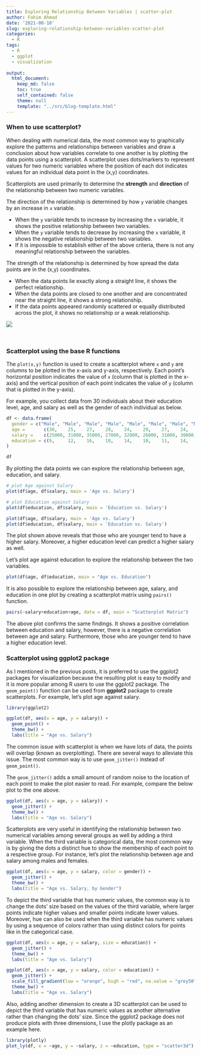 ```yaml
---
title: Exploring Relationship Between Variables | scatter-plot
author: Fahim Ahmad
date: '2021-08-10'
slug: exploring-relationship-between-variables-scatter-plot
categories:
  - R
tags:
  - R
  - ggplot
  - visualization
  
output:
  html_document:
    keep_md: false
    toc: true
    self_contained: false
    theme: null
    template: "../src/blog-template.html"
---
```


### When to use scatterplot?
When dealing with numerical data, the most common way to graphically explore the patterns and relationships between variables and draw a conclusion about how variables correlate to one another is by plotting the data points using a scatterplot. A scatterplot uses dots/markers to represent values for two numeric variables where the position of each dot indicates values for an individual data point in the (x,y) coordinates.

Scatterplots are used primarily to determine the **strength** and **direction** of the relationship between two numeric variables.

The direction of the relationship is determined by how `y` variable changes by an increase in `x` variable.

  * When the `y` variable tends to increase by increasing the `x` variable, it shows the positive relationship between two variables.
  * When the `y` variable tends to decrease by increasing the `x` variable, it shows the negative relationship between two variables.
  * If it is impossible to establish either of the above criteria, there is not any meaningful relationship between the variables.

The strength of the relationship is determined by how spread the data points are in the (x,y) coordinates.

  * When the data points lie exactly along a straight line, it shows the perfect relationship.
  * When the data points are closed to one another and are concentrated near the straight line, it shows a strong relationship.
  * If the data points appeared randomly scattered or equally distributed across the plot, it shows no relationship or a weak relationship.

![](/images/ExploringRelationshipBetweenVariablesscatterplot.png)

<br>

### Scatterplot using the base R functions

The `plot(x,y)` function is used to create a scatterplot where `x` and `y` are columns to be plotted in the x-axis and y-axis, respectively. Each point's horizontal position indicates the value of `x` (column that is plotted in the x-axis) and the vertical position of each point indicates the value of `y` (column that is plotted in the y-axis).

For example, you collect data from 30 individuals about their education level, age, and salary as well as the gender of each individual as below.

```r
df <- data.frame(
  gender = c("Male", "Male", "Male", "Male", "Male", "Male", "Male", "Male", "Male", "Female", "Female", "Female", "Female", "Female", "Female", "Female", "Female", "Female", "Female", "Female", "Male", "Male", "Male", "Male", "Female", "Female", "Female", "Female", "Female", "Male"),
  age =       c(30,    25,    27,    28,    24,    29,    27,    24,    22,    NA,    NA,    21,    25,    27,    29,    24,    22,    18,    NA,    25,    22,    23,    27,    NA,    18,    23,    19,    26,    23, 22),
  salary =    c(25000, 31000, 35000, 27000, 32000, 26000, 31000, 30000, 35000, 38000, 37000, 36000, 33000, 30000, 25000, 29000, 37000, 28000, 38000, 31000, 37000, 34000, 31000, 38000, 38000, 35000, 37000, 29000, 37000, 36000),
  education = c(9,     12,    16,    10,    14,    10,    11,    14,    16,    18,    18,    NA,    14,    12,    9,     13,    15,    10,    18,    12,    17,    16,    13,    18,    NA,    16,    NA,    12,    18, 17)
)

df
```

By plotting the data points we can explore the relationship between age, education, and salary.

```r
# plot Age against Salary
plot(df$age, df$salary, main = 'Age vs. Salary')

# plot Education against Salary
plot(df$education, df$salary, main = 'Education vs. Salary')
```

```r
plot(df$age, df$salary, main = 'Age vs. Salary')
plot(df$education, df$salary, main = 'Education vs. Salary')
```

The plot shown above reveals that those who are younger tend to have a higher salary. Moreover, a higher education level can predict a higher salary as well.

Let’s plot age against education to explore the relationship between the two variables.

```r
plot(df$age, df$education, main = "Age vs. Education")
```

It is also possible to explore the relationship between age, salary, and education in one plot by creating a scatterplot matrix using `pairs()` function.

```r
pairs(~salary+education+age, data = df, main = "Scatterplot Matrix")
```

The above plot confirms the same findings. It shows a positive correlation between education and salary, however, there is a negative correlation between age and salary. Furthermore, those who are younger tend to have a higher education level.

### Scatterplot using ggplot2 package

As I mentioned in the previous posts, it is preferred to use the ggplot2 packages for visualization because the resulting plot is easy to modify and it is more popular among R users to use the ggplot2 package. The `geom_point()` function can be used from **ggplot2** package to create scatterplots. For example, let's plot age against salary.

```r
library(ggplot2)

ggplot(df, aes(x = age, y = salary)) +
  geom_point() +
  theme_bw() +
  labs(title = "Age vs. Salary")
```


The common issue with scatterplot is when we have lots of data, the points will overlap (known as overplotting). There are several ways to alleviate this issue. The most common way is to use `geom_jitter()` instead of `geom_point()`.

The `geom_jitter()` adds a small amount of random noise to the location of each point to make the plot easier to read. For example, compare the below plot to the one above.


```r
ggplot(df, aes(x = age, y = salary)) +
  geom_jitter() +
  theme_bw() +
  labs(title = "Age vs. Salary")
```

Scatterplots are very useful in identifying the relationship between two numerical variables among several groups as well by adding a third variable. When the third variable is categorical data, the most common way is by giving the dots a distinct hue to show the membership of each point to a respective group. For instance, let's plot the relationship between age and salary among males and females.

```r
ggplot(df, aes(x = age, y = salary, color = gender)) +
  geom_jitter() +
  theme_bw() +
  labs(title = "Age vs. Salary, by Gender")
```

To depict the third variable that has numeric values, the common way is to change the dots’ size based on the values of the third variable, where larger points indicate higher values and smaller points indicate lower values. Moreover, hue can also be used when the third variable has numeric values by using a sequence of colors rather than using distinct colors for points like in the categorical case.

```r
ggplot(df, aes(x = age, y = salary, size = education)) +
  geom_jitter() +
  theme_bw() +
  labs(title = "Age vs. Salary")

ggplot(df, aes(x = age, y = salary, color = education)) +
  geom_jitter() +
  scale_fill_gradient(low = "orange", high = "red", na.value = "grey50", aesthetics = "color") +
  theme_bw() +
  labs(title = "Age vs. Salary")
```

Also, adding another dimension to create a 3D scatterplot can be used to depict the third variable that has numeric values as another alternative rather than changing the dots' size. Since the ggplot2 package does not produce plots with three dimensions, I use the plotly package as an example here.

```r
library(plotly)
plot_ly(df, x = ~age, y = ~salary, z = ~education, type = "scatter3d")
```




